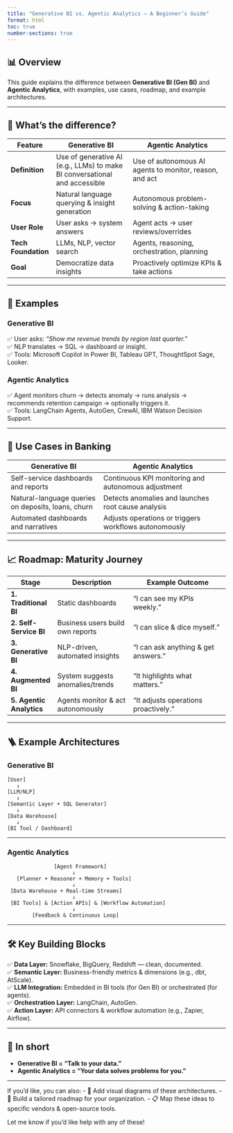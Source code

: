 ```yaml
---
title: "Generative BI vs. Agentic Analytics — A Beginner’s Guide"
format: html
toc: true
number-sections: true
---
```


## 📊 Overview

This guide explains the difference between **Generative BI (Gen BI)** and **Agentic Analytics**, with examples, use cases, roadmap, and example architectures.

---

## 🔷 What’s the difference?

| Feature | Generative BI | Agentic Analytics |
|---------|----------------|--------------------|
| **Definition** | Use of generative AI (e.g., LLMs) to make BI conversational and accessible | Use of autonomous AI agents to monitor, reason, and act |
| **Focus** | Natural language querying & insight generation | Autonomous problem-solving & action-taking |
| **User Role** | User asks → system answers | Agent acts → user reviews/overrides |
| **Tech Foundation** | LLMs, NLP, vector search | Agents, reasoning, orchestration, planning |
| **Goal** | Democratize data insights | Proactively optimize KPIs & take actions |

---

## 🌟 Examples

### Generative BI
✅ User asks: *"Show me revenue trends by region last quarter."*  
✅ NLP translates → SQL → dashboard or insight.  
✅ Tools: Microsoft Copilot in Power BI, Tableau GPT, ThoughtSpot Sage, Looker.

### Agentic Analytics
✅ Agent monitors churn → detects anomaly → runs analysis → recommends retention campaign → optionally triggers it.  
✅ Tools: LangChain Agents, AutoGen, CrewAI, IBM Watson Decision Support.

---

## 🏦 Use Cases in Banking

| Generative BI | Agentic Analytics |
|---------------|--------------------|
| Self-service dashboards and reports | Continuous KPI monitoring and autonomous adjustment |
| Natural-language queries on deposits, loans, churn | Detects anomalies and launches root cause analysis |
| Automated dashboards and narratives | Adjusts operations or triggers workflows autonomously |

---

## 📈 Roadmap: Maturity Journey

| Stage | Description | Example Outcome |
|-------|-------------|-----------------|
| **1. Traditional BI** | Static dashboards | “I can see my KPIs weekly.” |
| **2. Self-Service BI** | Business users build own reports | “I can slice & dice myself.” |
| **3. Generative BI** | NLP-driven, automated insights | “I can ask anything & get answers.” |
| **4. Augmented BI** | System suggests anomalies/trends | “It highlights what matters.” |
| **5. Agentic Analytics** | Agents monitor & act autonomously | “It adjusts operations proactively.” |

---

## 🪜 Example Architectures

### Generative BI

```
[User]
   ↓
[LLM/NLP]
   ↓
[Semantic Layer + SQL Generator]
   ↓
[Data Warehouse]
   ↓
[BI Tool / Dashboard]
```

---

### Agentic Analytics

```
               [Agent Framework]
                     ↓
   [Planner + Reasoner + Memory + Tools]
                     ↓
 [Data Warehouse + Real-time Streams]
                     ↓
 [BI Tools] & [Action APIs] & [Workflow Automation]
                     ↓
        [Feedback & Continuous Loop]
```

---

## 🛠️ Key Building Blocks

✅ **Data Layer:** Snowflake, BigQuery, Redshift — clean, documented.  
✅ **Semantic Layer:** Business-friendly metrics & dimensions (e.g., dbt, AtScale).  
✅ **LLM Integration:** Embedded in BI tools (for Gen BI) or orchestrated (for agents).  
✅ **Orchestration Layer:** LangChain, AutoGen.  
✅ **Action Layer:** API connectors & workflow automation (e.g., Zapier, Airflow).

---

## 🔷 In short

- **Generative BI = "Talk to your data."**
- **Agentic Analytics = "Your data solves problems for you."**

---

If you’d like, you can also:
- 📄 Add visual diagrams of these architectures.
- 🚀 Build a tailored roadmap for your organization.
- 📋 Map these ideas to specific vendors & open-source tools.

Let me know if you’d like help with any of these!
